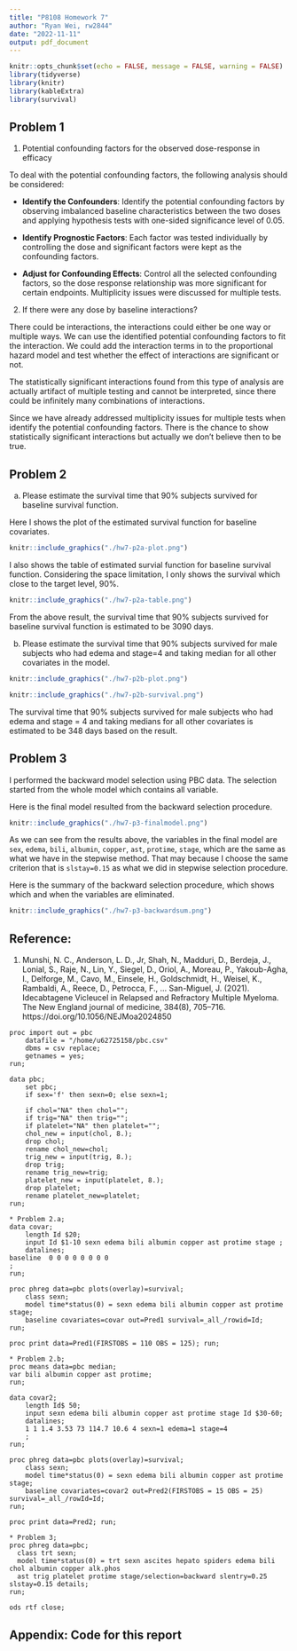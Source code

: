 ```yaml
---
title: "P8108 Homework 7"
author: "Ryan Wei, rw2844"
date: "2022-11-11"
output: pdf_document
---
```


```r
knitr::opts_chunk$set(echo = FALSE, message = FALSE, warning = FALSE)
library(tidyverse)
library(knitr)
library(kableExtra)
library(survival)
```

## Problem 1

1. Potential confounding factors for the observed dose-response in efficacy

To deal with the potential confounding factors, the following analysis should be considered:

- **Identify the Confounders**: Identify the potential confounding factors by observing imbalanced baseline characteristics between the two doses and applying hypothesis tests with one-sided significance level of 0.05.

- **Identify Prognostic Factors**: Each factor was tested individually by controlling the dose and significant factors were kept as the confounding factors.

- **Adjust for Confounding Effects**: Control all the selected confounding factors, so the dose response relationship was more significant for certain endpoints. Multiplicity issues were discussed for multiple tests.

2. If there were any dose by baseline interactions?

There could be interactions, the interactions could either be one way or multiple ways. We can use the identified potential confounding factors to fit the interaction. We could add the interaction terms in to the proportional hazard model and test whether the effect of interactions are significant or not.

The statistically significant interactions found from this type of analysis are actually artifact of multiple testing and cannot be interpreted, since there could be infinitely many combinations of interactions. 

Since we have already addressed multiplicity issues for multiple tests when identify the potential confounding factors. There is the chance to show statistically significant interactions but actually we don’t believe then to be true.
 

\newpage

## Problem 2

(a) Please estimate the survival time that 90\% subjects survived for baseline survival function.

Here I shows the plot of the estimated survival function for baseline covariates.

```r
knitr::include_graphics("./hw7-p2a-plot.png")
```

I also shows the table of estimated survial function for baseline survival function. Considering the space limitation, I only shows the survival which close to the target level, 90\%.

```r
knitr::include_graphics("./hw7-p2a-table.png")
```

From the above result, the survival time that 90\% subjects survived for baseline survival function is estimated to be 3090 days.

(b) Please estimate the survival time that 90\% subjects survived for male subjects who had edema and stage=4 and taking median for all other covariates in the model.

```r
knitr::include_graphics("./hw7-p2b-plot.png")
```

```r
knitr::include_graphics("./hw7-p2b-survival.png")
```

The survival time that 90\% subjects survived for male subjects who had edema and stage = 4 and taking medians for all other covariates is estimated to be 348 days based on the result.

\newpage

## Problem 3

I performed the backward model selection using PBC data. The selection started from the whole model which contains all variable.

Here is the final model resulted from the backward selection procedure.

```r
knitr::include_graphics("./hw7-p3-finalmodel.png")
```

As we can see from the results above, the variables in the final model are `sex`, `edema`, `bili`, `albumin`, `copper`, `ast`, `protime`, `stage`, which are the same as what we have in the stepwise method. That may because I choose the same criterion that is `slstay=0.15` as what we did in stepwise selection procedure.

Here is the summary of the backward selection procedure, which shows which and when the variables are eliminated.
```r
knitr::include_graphics("./hw7-p3-backwardsum.png")
```

\newpage

## Reference:

 1. Munshi, N. C., Anderson, L. D., Jr, Shah, N., Madduri, D., Berdeja, J., Lonial, S., Raje, N., Lin, Y., Siegel, D., Oriol, A., Moreau, P., Yakoub-Agha, I., Delforge, M., Cavo, M., Einsele, H., Goldschmidt, H., Weisel, K., Rambaldi, A., Reece, D., Petrocca, F., … San-Miguel, J. (2021). Idecabtagene Vicleucel in Relapsed and Refractory Multiple Myeloma. The New England journal of medicine, 384(8), 705–716. https://doi.org/10.1056/NEJMoa2024850

```sas
proc import out = pbc
	datafile = "/home/u62725158/pbc.csv"
	dbms = csv replace;
	getnames = yes;
run;

data pbc;
	set pbc;
	if sex='f' then sexn=0; else sexn=1;
	
	if chol="NA" then chol="";
    if trig="NA" then trig="";
    if platelet="NA" then platelet="";
    chol_new = input(chol, 8.);
    drop chol;
    rename chol_new=chol;
    trig_new = input(trig, 8.);
    drop trig;
    rename trig_new=trig;
    platelet_new = input(platelet, 8.);
    drop platelet;
    rename platelet_new=platelet;
run;

* Problem 2.a;
data covar;
	length Id $20;
	input Id $1-10 sexn edema bili albumin copper ast protime stage ; 
	datalines;
baseline  0 0 0 0 0 0 0 0
;
run;

proc phreg data=pbc plots(overlay)=survival;
	class sexn;
	model time*status(0) = sexn edema bili albumin copper ast protime stage;
	baseline covariates=covar out=Pred1 survival=_all_/rowid=Id; 
run;

proc print data=Pred1(FIRSTOBS = 110 OBS = 125); run;

* Problem 2.b;
proc means data=pbc median;
var bili albumin copper ast protime;
run;

data covar2;
	length Id$ 50;
	input sexn edema bili albumin copper ast protime stage Id $30-60;
	datalines;
	1 1 1.4 3.53 73 114.7 10.6 4 sexn=1 edema=1 stage=4
	;
run;

proc phreg data=pbc plots(overlay)=survival;
	class sexn;
	model time*status(0) = sexn edema bili albumin copper ast protime stage;
	baseline covariates=covar2 out=Pred2(FIRSTOBS = 15 OBS = 25) survival=_all_/rowId=Id;
run;

proc print data=Pred2; run;

* Problem 3;
proc phreg data=pbc;
  class trt sexn;
  model time*status(0) = trt sexn ascites hepato spiders edema bili chol albumin copper alk.phos 
  ast trig platelet protime stage/selection=backward slentry=0.25 slstay=0.15 details; 
run;

ods rtf close;
```

\newpage

## Appendix: Code for this report

```r
```

